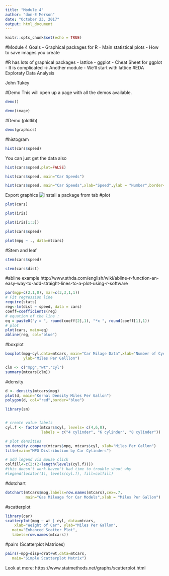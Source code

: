 ```yaml
---
title: "Module 4"
author: "don-E Merson"
date: "October 23, 2017"
output: html_document
---
```


```r
knitr::opts_chunk$set(echo = TRUE)
```

#Module 4 Goals
- Graphical packages for R
- Main statistical plots
- How to save images you create

#R has lots of graphical packages
- lattice
- ggplot
- Cheat Sheet for ggplot
- It is complicated -> Another module
- We’ll start with lattice
#EDA 
Exploraty Data Analysis

John Tukey

#Demo
This will open up a page with all the demos available.
```r
demo()
```
```r
demo(image)
```

#Demo (plotlib)
```r
demo(graphics)
```

#histogram
```r
hist(cars$speed)
```
You can just get the data also
```r
hist(cars$speed,plot=FALSE)
```
```r
hist(cars$speed, main="Car Speeds")
```


```r
hist(cars$speed, main="Car Speeds",xlab="Speed",ylab = "Number",border="green",col="blue",labels=TRUE,ylim = c(0,25), xlim=c(0,30))
```

Export graphics
![Install a package from tab](../../Images/Slide95.png)
#plot
```r
plot(cars)
```
```r
plot(iris)
```
```r
plot(iris[1:3])
```
```r
plot(cars$speed)
```
```r
plot(mpg ~ ., data=mtcars)
```


#Stem and leaf
```r
stem(cars$speed)
```
```r
stem(cars$dist)
```

#abline example
http://www.sthda.com/english/wiki/abline-r-function-an-easy-way-to-add-straight-lines-to-a-plot-using-r-software

```r
par(mgp=c(2,1,0), mar=c(3,3,1,1))
# Fit regression line
require(stats)
reg<-lm(dist ~ speed, data = cars)
coeff=coefficients(reg)
# equation of the line : 
eq = paste0("y = ", round(coeff[2],1), "*x ", round(coeff[1],1))
# plot
plot(cars, main=eq)
abline(reg, col="blue")
```

#boxplot
```r
boxplot(mpg~cyl,data=mtcars, main="Car Milage Data",xlab="Number of Cyclinders",
        ylab="Miles Per Galllon")
```
```r
clm <- c("mpg","wt","cyl")
summary(mtcars[clm])
```

#density

```r
d <- density(mtcars$mpg)
plot(d, main="Kernal Density Miles Per Gallon")
polygon(d, col="red",border="blue")
```

```r
library(sm)


# create value labels 
cyl.f <- factor(mtcars$cyl, levels= c(4,6,8),
                labels = c("4 cylinder", "6 cylinder", "8 cylinder")) 

# plot densities 
sm.density.compare(mtcars$mpg, mtcars$cyl, xlab="Miles Per Gallon")
title(main="MPG Distribution by Car Cylinders")

# add legend via mouse click
colfill<-c(2:(2+length(levels(cyl.f)))) 
#this doesn't work-haven't had time to trouble shoot why
#legend(locator(1), levels(cyl.f), fill=colfill)
```


#dotchart
```r
dotchart(mtcars$mpg,labels=row.names(mtcars),cex=.7,
         main="Gas Mileage for Car Models",xlab = "Miles Per Gallon")
```


#scatterplot
```r
library(car) 
scatterplot(mpg ~ wt | cyl, data=mtcars, 
  	xlab="Weight of Car", ylab="Miles Per Gallon", 
   main="Enhanced Scatter Plot", 
   labels=row.names(mtcars))
```
#pairs (Scatterplot Matrices)
```r
pairs(~mpg+disp+drat+wt,data=mtcars, 
   main="Simple Scatterplot Matrix")
```


Look at more: https://www.statmethods.net/graphs/scatterplot.html

